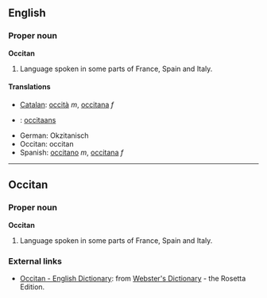 ==English==
===Proper noun===
'''Occitan'''

#Language spoken in some parts of France, Spain and Italy.

====Translations====
*[[Catalan]]: [[occità]] ''m'', [[occitana]] ''f''
*{{nl}}: [[occitaans]]
*German: Okzitanisch
*Occitan: occitan
*Spanish: [[occitano]] ''m'', [[occitana]] ''f''

----

==Occitan==
===Proper noun===
'''Occitan'''

#Language spoken in some parts of France, Spain and Italy.

=== External links ===
*[http://www.websters-online-dictionary.org/definition/Occitan-english/ Occitan - English Dictionary]: from [http://www.websters-online-dictionary.org/ Webster's Dictionary] - the Rosetta Edition.